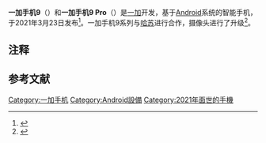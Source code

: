 {{Expand language|1=en|time=2021-04-02T03:01:28+00:00}}
{{NoteTA
|G1 = IT
|G2 = Communication
}}
{{Infobox mobile phone
| name         = OnePlus 9<br>OnePlus 9 Pro
| codename     = 
| logo         = <!-- file name only, i.e. example.png -->
| logosize     = <!-- include "px" - Uses users default image size if omitted -->
| image        = OnePlus 9 Pro Camera Module with Hasselblad logo.jpg
| imagesize    = <!-- include "px" - Uses users default image size if omitted -->
| alt          = 
| caption      = 一加手機9 Pro的[[哈蘇|哈蘇]]相機鏡頭
| brand        = [[一加|一加]]
| manufacturer = 一加
| slogan       = ''Your Best Shot''
| colors       =
| series       = 
| modelnumber  = 
| networks     = 
| released     = {{Start date and age|df=yes|2021|03|26}}
| available    = {{Start date and age|df=yes|2021|03|31}}
| discontinued = <!-- {{End date|YYYY|MM|DD}} -->
| unitssold    = 
| unitsshipped = 
| predecessor  = [[一加手機8T|一加手機8T]]<br>[[一加手機8|一加手機8]]
| successor    = [[一加手機10_Pro|一加手機10 Pro]]
| related      = [[Oppo_Find_X3|Oppo Find X3]]
| type         = [[智能手機|智能手機]]
| form         = 
| size         = '''9 ([[European_Union|EU]]/[[North_America|NA]])''': {{convert|160|mm|in|abbr=on}} H <br /> {{convert|74.2|mm|in|abbr=on}} W <br /> {{convert|8.7|mm|in|abbr=on}} D<br />
'''9 (IN/CA)''': {{convert|160|mm|in|abbr=on}} H <br /> {{convert|73.9|mm|in|abbr=on}} W <br /> {{convert|8.1|mm|in|abbr=on}} D<br />
'''9 Pro''': {{convert|163.2|mm|in|abbr=on}} H <br /> {{convert|73.6|mm|in|abbr=on}} W <br /> {{convert|8.7|mm|in|abbr=on}} D<br />
| weight       = {{ubl|'''9 (EU/NA)''': {{convert|192|g|oz|abbr=on}}
 |'''9 (IN/CA)''': {{convert|183|g|oz|abbr=on}}
 |'''9 Pro''': {{convert|197|g|oz|abbr=on}} }}<br />
| os           =國際版: [[Android_11|Android 11]] with [[OxygenOS|OxygenOS 11]]<br />中國版: [[Android_11|Android 11]] with [[ColorOS|ColorOS 11]]
| soc          = [[List_of_Qualcomm_Snapdragon_processors#Snapdragon_888_5G_(2021)|Qualcomm Snapdragon 888]] (5 nm)
| cpu          = Octa-core (1x2.84 GHz Kryo 680 & 3x2.42 GHz Kryo 680 & 4x1.80 GHz Kryo 680)
| gpu          = [[Adreno|Adreno 660]]
| modem        = 
| memory       = 8 或 12 GB
| storage      = 128 或 256 GB [[Universal_Flash_Storage|UFS 3.1]]
| memory_card  = 
| battery      = 4500 mAh [[Lithium_polymer_battery|lithium polymer]]
| charging     = {{ubl|'''All:''' 65 W fast charging
 |'''9 (EU/NA)''': 15 W fast wireless charging<br />
 |'''9 Pro''': 50 W fast wireless charging}}
| input        = [[USB-C|USB-C]] 3.1, Fingerprint (under display, optical), [[accelerometer|accelerometer]], gyro, proximity, compass, color spectrum, barometer
| display      = Fluid [[AMOLED|AMOLED]] capacitive touchscreen with HDR10+ support and 120 [[Hertz|Hz]] refresh rate
{{Ubl
 | '''9:''' {{convert|6.55|in|mm|abbr=on}} {{resx|2400|1080}} [[1080p|1080p]], (402 [[Pixel_density|ppi]] with 20:9 [[Display_aspect_ratio|aspect ratio]]), 16M colors
 | '''9 Pro:''' {{convert|6.7|in|mm|abbr=on}} {{resx|3216|1440}} [[1440p|1440p]], (525 [[Pixel_density|ppi]] with 20:9 [[Display_aspect_ratio|aspect ratio]]), 1B colors
 }}
| ext_display  = 
| rear_camera  = 
*48 [[Megapixel|MP]], {{f/|1.8|link=yes}}, 23mm ([[Wide-angle_lens|wide]]), 1/1.43", 1.12µm
{{plainlist|
*'''9''': [[Exmor|Sony Exmor]] IMX689 ([[Phase_detection_autofocus|omnidirectional PDAF]])
*'''9 Pro''': Sony Exmor IMX789 (omnidirectional PDAF, [[Autofocus|Laser AF]] & [[Optical_image_stabilization|OIS]])
}}
*50 MP, {{f/|2.2}}, 14mm ([[Ultra_wide_angle_lens|ultrawide]]), 1/1.56", 1.0µm
*2 MP, f/2.4 (depth)<br />
{{ubl|[[Hasselblad|Hasselblad]] optics, dual-LED flash, HDR, panorama<br />
|Video: [[8K_resolution|8K]]@30 fps, [[4K_resolution|4K]]@30/60/120 fps,{{refn|group=lower-alpha|4K@120 fps is limited to the 9 Pro}} [[1080p|1080p]]@30/60/240 fps, Auto [[High_dynamic_range|HDR]], [[Electronic_image_stabilization|gyro-EIS]]<br />}}
'''9 Pro''': 另外加置:
*8 MP, {{f/|2.4}}, 77mm ([[Telephoto_lens|telephoto]]), 1.0µm, PDAF, OIS, 3.3x optical zoom
| front_camera = 16 MP, {{f/|2.4}}, (wide), 1/3.06", 1.0µm
| sound        = 
| connectivity = 
| water_resist =  [[IP_Code|IP68]]
| other        = 
| sar          = 
| hac          = 
| website      = *[https://www.oneplus.com/9 OnePlus 9]
*[https://www.oneplus.com/9-pro OnePlus 9 Pro]
| references   = <ref>{{Cite web|title=OnePlus 9 - Full phone specifications|url=https://www.gsmarena.com/oneplus_9-10747.php|access-date=2021-03-23|website=www.gsmarena.com|archive-date=2021-06-02|archive-url=https://web.archive.org/web/20210602102238/https://www.gsmarena.com/oneplus_9-10747.php|dead-url=no}}</ref><ref>{{Cite web|title=OnePlus 9 Pro - Full phone specifications|url=https://www.gsmarena.com/oneplus_9_pro-10806.php|access-date=2021-03-23|website=www.gsmarena.com|archive-date=2021-06-02|archive-url=https://web.archive.org/web/20210602102307/https://www.gsmarena.com/oneplus_9_pro-10806.php|dead-url=no}}</ref>
}}
{{一加手机}}
'''一加手机9'''（{{lang-en|OnePlus 9}}）和'''一加手机9 Pro'''（{{lang-en|OnePlus 9 Pro}}）是[[一加|一加]]开发，基于[[Android|Android]]系统的智能手机，于2021年3月23日发布<ref>{{Cite web|last=Krasnoff|first=Barbara|date=2021-03-23|title=How to watch the OnePlus 9 series launch event|url=https://www.theverge.com/2021/3/23/22334579/oneplus-9-event-watch-date-time-how-to-stream|dead-url=no|access-date=2021-03-23|website=The Verge|archive-date=2021-05-06|archive-url=https://web.archive.org/web/20210506131418/https://www.theverge.com/2021/3/23/22334579/oneplus-9-event-watch-date-time-how-to-stream}}</ref>。一加手机9系列与[[哈苏|哈苏]]进行合作，摄像头进行了升级<ref>{{Cite web|last=Porter|first=Jon|date=2021-03-23|title=OnePlus 9 and 9 Pro announced with Hasselblad-branded cameras|url=https://www.theverge.com/2021/3/23/22340406/oneplus-9-phone-price-release-date-availability|access-date=2021-03-23|website=The Verge|language=en|archive-date=2021-03-25|archive-url=https://web.archive.org/web/20210325200917/https://www.theverge.com/2021/3/23/22340406/oneplus-9-phone-price-release-date-availability|dead-url=no}}</ref>。

==注释==
{{notelist}}

== 参考文献 ==
{{reflist}}

{{S-start}}
{{Succession box
| title = 一加手机9
| years = 2021
| before = [[一加手机8T|一加手机8T]] & [[一加手机8|一加手机8]]
| after = 最新
}}
{{S-end}}
{{OnePlus|state=collapsed}}

[[Category:一加手机|Category:一加手机]]
[[Category:Android設備|Category:Android設備]]
[[Category:2021年面世的手機|Category:2021年面世的手機]]
